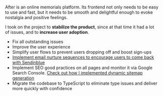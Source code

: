 After is an online memorials platform. Its frontend not only needs to be easy to use and fast,
but it needs to be smooth and delightful enough to evoke nostalgia and positive feelings.

I took on the project to **stabilize the product**, since at that time it had a lot of issues, and
to **increase user adoption**.

- Fix all outstanding issues
- Improve the user experience
- Simplify user flows to prevent users dropping off and boost sign-ups
- [Implement email nurture sequences to encourage users to come back with Sendinblue](/blog/how-to-set-up-sendinblue-tracker-in-react-typescript-app)
- Implement SEO good practices on all pages and monitor it via Google Search Console. [Check out how I implemented dynamic sitemap generation](/blog/how-to-make-dynamic-large-sitemaps-with-next-js-and-next-sitemap)
- Migrate the codebase to TypeScript to eliminate type issues and deliver more quickly with confidence
